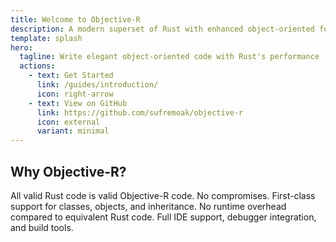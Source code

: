 ```yaml
---
title: Welcome to Objective-R
description: A modern superset of Rust with enhanced object-oriented features
template: splash
hero:
  tagline: Write elegant object-oriented code with Rust's performance
  actions:
    - text: Get Started
      link: /guides/introduction/
      icon: right-arrow
    - text: View on GitHub
      link: https://github.com/sufremoak/objective-r
      icon: external
      variant: minimal
---
```



## Why Objective-R?

<CardGrid stagger>
	<Card title="Pure Rust Compatible" icon="approve-check">
		All valid Rust code is valid Objective-R code. No compromises.
	</Card>
	<Card title="Object-Oriented" icon="setting">
		First-class support for classes, objects, and inheritance.
	</Card>
	<Card title="Zero Cost" icon="performance">
		No runtime overhead compared to equivalent Rust code.
	</Card>
	<Card title="Modern Tooling" icon="puzzle">
		Full IDE support, debugger integration, and build tools.
	</Card>
</CardGrid>
